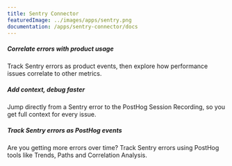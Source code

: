 ```yaml
---
title: Sentry Connector
featuredImage: ../images/apps/sentry.png
documentation: /apps/sentry-connector/docs
---
```


<Section
    divider={false}
    title="Track errors and performance issues as PostHog events with this two-way Sentry connection."
    size="full"
    cols={3}
>
    <div>
        <h5>Correlate errors with product usage</h5>
        <p>Track Sentry errors as product events, then explore how performance issues correlate to other metrics.</p>
    </div>
    <div>
        <h5>Add context, debug faster</h5>
        <p>Jump directly from a Sentry error to the PostHog Session Recording, so you get full context for every issue.</p>
    </div>
    <div>
        <h5>Track Sentry errors as PostHog events</h5>
        <p>Are you getting more errors over time? Track Sentry errors using PostHog tools like Trends, Paths and Correlation Analysis.</p>
    </div>
</Section>

<TutorialsSlider topic="sentry" />

<Documentation />